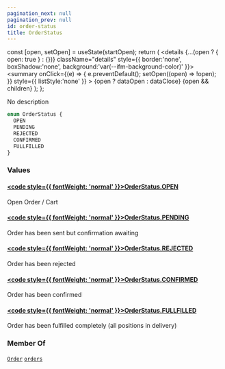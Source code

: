 ```yaml
---
pagination_next: null
pagination_prev: null
id: order-status
title: OrderStatus
---
```









  const [open, setOpen] = useState(startOpen);
  return (
    <details {...(open ? { open: true } : {})} className="details" style={{ border:'none', boxShadow:'none', background:'var(--ifm-background-color)' }}>
      <summary
        onClick={(e) => {
          e.preventDefault();
          setOpen((open) => !open);
        }}
        style={{ listStyle:'none' }}
      >
      {open ? dataOpen : dataClose}
      </summary>
      {open && children}
    </details>
  );
};








No description


```graphql
enum OrderStatus {
  OPEN
  PENDING
  REJECTED
  CONFIRMED
  FULLFILLED
}
```




### Values

#### [<code style={{ fontWeight: 'normal' }}>OrderStatus.<b>OPEN</b></code>](#)  
Open Order / Cart


#### [<code style={{ fontWeight: 'normal' }}>OrderStatus.<b>PENDING</b></code>](#)  
Order has been sent but confirmation awaiting


#### [<code style={{ fontWeight: 'normal' }}>OrderStatus.<b>REJECTED</b></code>](#)  
Order has been rejected


#### [<code style={{ fontWeight: 'normal' }}>OrderStatus.<b>CONFIRMED</b></code>](#)  
Order has been confirmed


#### [<code style={{ fontWeight: 'normal' }}>OrderStatus.<b>FULLFILLED</b></code>](#)  
Order has been fulfilled completely (all positions in delivery)






### Member Of

[`Order`](/schema/types/objects/order.mdx)  <Badge class="badge badge--secondary" text="object"/><Bullet />[`orders`](/schema/operations/queries/orders.mdx)  <Badge class="badge badge--secondary" text="query"/>

